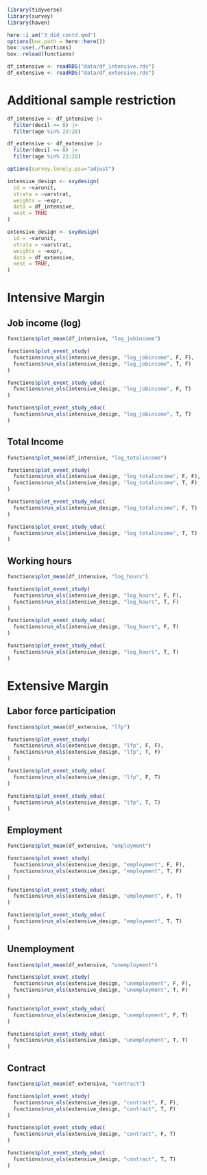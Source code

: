 ```r
library(tidyverse)
library(survey)
library(haven)

here::i_am("3_did_contd.qmd")
options(box.path = here::here())
box::use(./functions)
box::reload(functions)

df_intensive <- readRDS("data/df_intensive.rds")
df_extensive <- readRDS("data/df_extensive.rds")
```

# Additional sample restriction

```r
df_intensive <- df_intensive |> 
  filter(decil <= 8) |> 
  filter(age %in% 23:28)

df_extensive <- df_extensive |> 
  filter(decil <= 8) |> 
  filter(age %in% 23:28)

```

```r
options(survey.lonely.psu="adjust")

intensive_design <- svydesign(
  id = ~varunit, 
  strata = ~varstrat, 
  weights = ~expr, 
  data = df_intensive, 
  nest = TRUE
)

extensive_design <- svydesign(
  id = ~varunit, 
  strata = ~varstrat, 
  weights = ~expr, 
  data = df_extensive, 
  nest = TRUE,
)
```

# Intensive Margin

## Job income (log)

```r
functions$plot_mean(df_intensive, "log_jobincome")
```


```r
functions$plot_event_study(
  functions$run_ols(intensive_design, "log_jobincome", F, F), 
  functions$run_ols(intensive_design, "log_jobincome", T, F)
)
```

```r
functions$plot_event_study_educ(
  functions$run_ols(intensive_design, "log_jobincome", F, T)
)

functions$plot_event_study_educ(
  functions$run_ols(intensive_design, "log_jobincome", T, T)
)
```



## Total Income

```r
functions$plot_mean(df_intensive, "log_totalincome")
```


```r
functions$plot_event_study(
  functions$run_ols(intensive_design, "log_totalincome", F, F), 
  functions$run_ols(intensive_design, "log_totalincome", T, F)
)
```

```r
functions$plot_event_study_educ(
  functions$run_ols(intensive_design, "log_totalincome", F, T)
)

functions$plot_event_study_educ(
  functions$run_ols(intensive_design, "log_totalincome", T, T)
)
```



## Working hours

```r
functions$plot_mean(df_intensive, "log_hours")
```

```r
functions$plot_event_study(
  functions$run_ols(intensive_design, "log_hours", F, F),
  functions$run_ols(intensive_design, "log_hours", T, F)
)
```

```r
functions$plot_event_study_educ(
  functions$run_ols(intensive_design, "log_hours", F, T)
)

functions$plot_event_study_educ(
  functions$run_ols(intensive_design, "log_hours", T, T)
)
```



# Extensive Margin

## Labor force participation

```r
functions$plot_mean(df_extensive, "lfp")
```

```r
functions$plot_event_study(
  functions$run_ols(extensive_design, "lfp", F, F),
  functions$run_ols(extensive_design, "lfp", T, F)
)
```

```r
functions$plot_event_study_educ(
  functions$run_ols(extensive_design, "lfp", F, T)
)

functions$plot_event_study_educ(
  functions$run_ols(extensive_design, "lfp", T, T)
)
```



## Employment

```r
functions$plot_mean(df_extensive, "employment")
```

```r
functions$plot_event_study(
  functions$run_ols(extensive_design, "employment", F, F),
  functions$run_ols(extensive_design, "employment", T, F)
)
```

```r
functions$plot_event_study_educ(
  functions$run_ols(extensive_design, "employment", F, T)
)

functions$plot_event_study_educ(
  functions$run_ols(extensive_design, "employment", T, T)
)
```



## Unemployment

```r
functions$plot_mean(df_extensive, "unemployment")
```

```r
functions$plot_event_study(
  functions$run_ols(extensive_design, "unemployment", F, F),
  functions$run_ols(extensive_design, "unemployment", T, F)
)
```

```r
functions$plot_event_study_educ(
  functions$run_ols(extensive_design, "unemployment", F, T)
)

functions$plot_event_study_educ(
  functions$run_ols(extensive_design, "unemployment", T, T)
)
```



## Contract

```r
functions$plot_mean(df_extensive, "contract")
```


```r
functions$plot_event_study(
  functions$run_ols(extensive_design, "contract", F, F), 
  functions$run_ols(extensive_design, "contract", T, F)
)
```

```r
functions$plot_event_study_educ(
  functions$run_ols(extensive_design, "contract", F, T)
)

functions$plot_event_study_educ(
  functions$run_ols(extensive_design, "contract", T, T)
)
```

